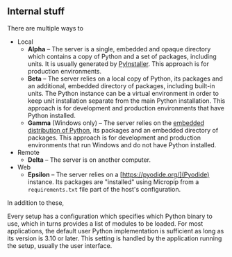 

## Internal stuff

There are multiple ways to

- Local
  - **Alpha** – The server is a single, embedded and opaque directory which contains a copy of Python and a set of packages, including units. It is usually generated by [PyInstaller](https://pyinstaller.org/). This approach is for production environments.
  - **Beta** – The server relies on a local copy of Python, its packages and an additional, embedded directory of packages, including built-in units. The Python instance can be a virtual environment in order to keep unit installation separate from the main Python installation. This approach is for development and production environments that have Python installed.
  - **Gamma** (Windows only) – The server relies on the [embedded distribution of Python](https://docs.python.org/3/using/windows.html#the-embeddable-package), its packages and an embedded directory of packages. This approach is for development and production environments that run Windows and do not have Python installed.
- Remote
  - **Delta** – The server is on another computer.
- Web
  - **Epsilon** – The server relies on a [https://pyodide.org/](Pyodide) instance. Its packages are "installed" using Micropip from a `requirements.txt` file part of the host's configuration.

In addition to these,

Every setup has a configuration which specifies which Python binary to use, which in turns provides a list of modules to be loaded. For most applications, the default user Python implementation is sufficient as long as its version is 3.10 or later. This setting is handled by the application running the setup, usually the user interface.
